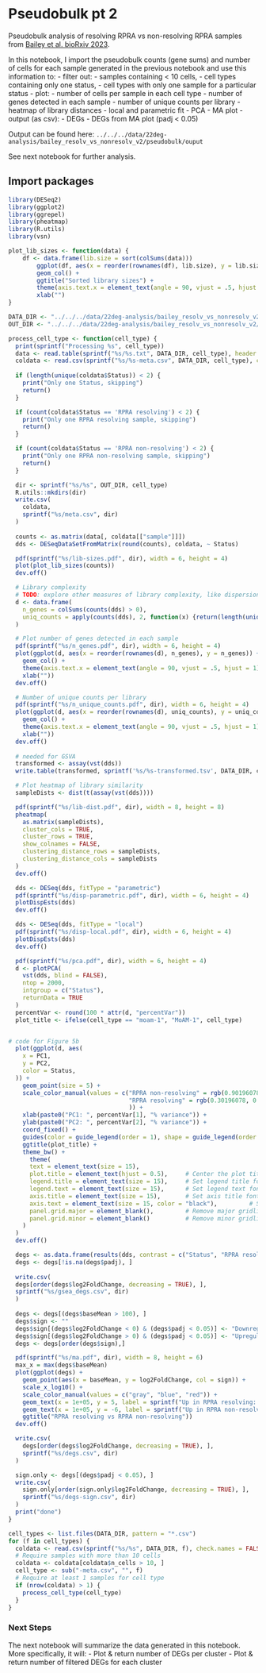 # Pseudobulk pt 2
Pseudobulk analysis of resolving RPRA vs non-resolving RPRA samples from [Bailey et al. bioRxiv 2023](https://www.biorxiv.org/content/10.1101/2023.07.30.551145v1.full#F1).

In this notebook, I import the pseudobulk counts (gene sums) and number of cells for each sample generated in the previous notebook and use this information to:
- filter out: 
  - samples containing < 10 cells, 
  - cell types containing only one status,
  - cell types with only one sample for a particular status
- plot:
  - number of cells per sample in each cell type
  - number of genes detected in each sample
  - number of unique counts per library
  - heatmap of library distances
  - local and parametric fit
  - PCA
  - MA plot
- output (as csv):
  - DEGs
  - DEGs from MA plot (padj < 0.05)
  
Output can be found here:
`../../../data/22deg-analysis/bailey_resolv_vs_nonresolv_v2/pseudobulk/ouput`
  
See next notebook for further analysis.

## Import packages

```r
library(DESeq2)
library(ggplot2)
library(ggrepel)
library(pheatmap)
library(R.utils)
library(vsn)
```

```r
plot_lib_sizes <- function(data) {
    df <- data.frame(lib.size = sort(colSums(data)))
        ggplot(df, aes(x = reorder(rownames(df), lib.size), y = lib.size)) +
        geom_col() +
        ggtitle("Sorted library sizes") +
        theme(axis.text.x = element_text(angle = 90, vjust = .5, hjust = 1)) +
        xlab("")
}
```

```r
DATA_DIR <- "../../../data/22deg-analysis/bailey_resolv_vs_nonresolv_v2/pseudobulk/input"
OUT_DIR <- "../../../data/22deg-analysis/bailey_resolv_vs_nonresolv_v2/pseudobulk/output"
```


```r
process_cell_type <- function(cell_type) {
  print(sprintf("Processing %s", cell_type))
  data <- read.table(sprintf("%s/%s.txt", DATA_DIR, cell_type), header = TRUE, check.names = FALSE)
  coldata <- read.csv(sprintf("%s/%s-meta.csv", DATA_DIR, cell_type), check.names = FALSE)
  
  if (length(unique(coldata$Status)) < 2) {
    print("Only one Status, skipping")
    return()
  }

  if (count(coldata$Status == 'RPRA resolving') < 2) {
    print("Only one RPRA resolving sample, skipping")
    return()
  }

  if (count(coldata$Status == 'RPRA non-resolving') < 2) {
    print("Only one RPRA non-resolving sample, skipping")
    return()
  }

  dir <- sprintf("%s/%s", OUT_DIR, cell_type)
  R.utils::mkdirs(dir)
  write.csv(
    coldata,
    sprintf("%s/meta.csv", dir)
  )
  
  counts <- as.matrix(data[, coldata[["sample"]]])
  dds <- DESeqDataSetFromMatrix(round(counts), coldata, ~ Status) 

  pdf(sprintf("%s/lib-sizes.pdf", dir), width = 6, height = 4)
  plot(plot_lib_sizes(counts))
  dev.off()

  # Library complexity
  # TODO: explore other measures of library complexity, like dispersion, skew??
  d <- data.frame(
    n_genes = colSums(counts(dds) > 0),
    uniq_counts = apply(counts(dds), 2, function(x) {return(length(unique(x)))})
  )

  # Plot number of genes detected in each sample
  pdf(sprintf("%s/n_genes.pdf", dir), width = 6, height = 4)
  plot(ggplot(d, aes(x = reorder(rownames(d), n_genes), y = n_genes)) +
    geom_col() +
    theme(axis.text.x = element_text(angle = 90, vjust = .5, hjust = 1)) +
    xlab(""))
  dev.off()

  # Number of unique counts per library
  pdf(sprintf("%s/n_unique_counts.pdf", dir), width = 6, height = 4)
  plot(ggplot(d, aes(x = reorder(rownames(d), uniq_counts), y = uniq_counts)) +
    geom_col() +
    theme(axis.text.x = element_text(angle = 90, vjust = .5, hjust = 1)) +
    xlab(""))
  dev.off()
  
  # needed for GSVA
  transformed <- assay(vst(dds))
  write.table(transformed, sprintf('%s/%s-transformed.tsv', DATA_DIR, cell_type), sep="\t", quote=FALSE)

  # Plot heatmap of library similarity
  sampleDists <- dist(t(assay(vst(dds))))

  pdf(sprintf("%s/lib-dist.pdf", dir), width = 8, height = 8)
  pheatmap(
    as.matrix(sampleDists),
    cluster_cols = TRUE,
    cluster_rows = TRUE,
    show_colnames = FALSE,
    clustering_distance_rows = sampleDists,
    clustering_distance_cols = sampleDists
  )
  dev.off()

  dds <- DESeq(dds, fitType = "parametric")
  pdf(sprintf("%s/disp-parametric.pdf", dir), width = 6, height = 4)
  plotDispEsts(dds)
  dev.off()

  dds <- DESeq(dds, fitType = "local")
  pdf(sprintf("%s/disp-local.pdf", dir), width = 6, height = 4)
  plotDispEsts(dds)
  dev.off()

  pdf(sprintf("%s/pca.pdf", dir), width = 6, height = 4)
  d <- plotPCA(
    vst(dds, blind = FALSE),
    ntop = 2000,
    intgroup = c("Status"),
    returnData = TRUE
  )
  percentVar <- round(100 * attr(d, "percentVar"))
  plot_title <- ifelse(cell_type == "moam-1", "MoAM-1", cell_type)


# code for Figure 5b
  plot(ggplot(d, aes(
    x = PC1,
    y = PC2,
    color = Status,
  )) +
    geom_point(size = 5) +
    scale_color_manual(values = c("RPRA non-resolving" = rgb(0.90196078, 0.29411765, 0.20784314), 
                                  "RPRA resolving" = rgb(0.30196078, 0.73333333, 0.83529412)
                                  )) +
    xlab(paste0("PC1: ", percentVar[1], "% variance")) +
    ylab(paste0("PC2: ", percentVar[2], "% variance")) +
    coord_fixed() +
    guides(color = guide_legend(order = 1), shape = guide_legend(order = 2)) +
    ggtitle(plot_title) +
    theme_bw() +
      theme(
      text = element_text(size = 15),
      plot.title = element_text(hjust = 0.5),     # Center the plot title
      legend.title = element_text(size = 15),     # Set legend title font size
      legend.text = element_text(size = 15),      # Set legend text font size
      axis.title = element_text(size = 15),       # Set axis title font size
      axis.text = element_text(size = 15, color = "black"),         # Set axis text font size
      panel.grid.major = element_blank(),         # Remove major gridlines
      panel.grid.minor = element_blank()          # Remove minor gridlines
    )
  )
  dev.off()

  degs <- as.data.frame(results(dds, contrast = c("Status", "RPRA resolving", "RPRA non-resolving"), alpha = 0.05))
  degs <- degs[!is.na(degs$padj), ]
  
  write.csv(
  degs[order(degs$log2FoldChange, decreasing = TRUE), ],
  sprintf("%s/gsea_degs.csv", dir)
  )    
  
  degs <- degs[(degs$baseMean > 100), ]
  degs$sign <- ""
  degs$sign[(degs$log2FoldChange < 0) & (degs$padj < 0.05)] <- "Downregulated"
  degs$sign[(degs$log2FoldChange > 0) & (degs$padj < 0.05)] <- "Upregulated"
  degs <- degs[order(degs$sign),]

  pdf(sprintf("%s/ma.pdf", dir), width = 8, height = 6)
  max_x = max(degs$baseMean)
  plot(ggplot(degs) +
    geom_point(aes(x = baseMean, y = log2FoldChange, col = sign)) +
    scale_x_log10() +
    scale_color_manual(values = c("gray", "blue", "red")) +
    geom_text(x = 1e+05, y = 5, label = sprintf("Up in RPRA resolving: %d", sum(degs$sign == "Upregulated")), hjust = 1) +
    geom_text(x = 1e+05, y = -6, label = sprintf("Up in RPRA non-resolving: %d", sum(degs$sign == "Downregulated")), hjust = 1) +
    ggtitle("RPRA resolving vs RPRA non-resolving"))
  dev.off()

  write.csv(
    degs[order(degs$log2FoldChange, decreasing = TRUE), ],
    sprintf("%s/degs.csv", dir)
  )

  sign.only <- degs[(degs$padj < 0.05), ]
  write.csv(
    sign.only[order(sign.only$log2FoldChange, decreasing = TRUE), ],
    sprintf("%s/degs-sign.csv", dir)
  )
  print("done")
}
```

```r
cell_types <- list.files(DATA_DIR, pattern = "*.csv")
for (f in cell_types) {
  coldata <- read.csv(sprintf("%s/%s", DATA_DIR, f), check.names = FALSE)
  # Require samples with more than 10 cells
  coldata <- coldata[coldata$n_cells > 10, ]
  cell_type <- sub("-meta.csv", "", f)
  # Require at least 1 samples for cell type
  if (nrow(coldata) > 1) {
    process_cell_type(cell_type)
  }
}
```

### Next Steps
The next notebook will summarize the data generated in this notebook. More specifically, it will:
- Plot & return number of DEGs per cluster
- Plot & return number of filtered DEGs for each cluster
